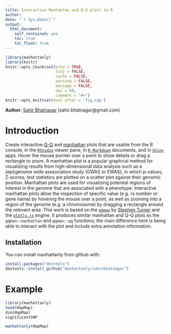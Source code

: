 ```yaml
---
title: Interactive Manhattan and Q-Q plots in R
author: 
date: "`r Sys.Date()`"
output:
  html_document:
    self_contained: yes
    toc: true
    toc_float: true
---
```

<!--
%\VignetteEngine{knitr::rmarkdown}
%\VignetteIndexEntry{Introduction to heatmaply}
-->

```r
library(manhattanly)
library(knitr)
knitr::opts_chunk$set(echo = TRUE, 
                      tidy = FALSE, 
                      cache = FALSE, 
                      warning = FALSE,
                      message = FALSE,
                      dpi = 60,
                      comment = "#>")
knitr::opts_knit$set(eval.after = 'fig.cap')
```

**Author**: [Sahir Bhatnagar](http://sahirbhatnagar.com/) (sahir.bhatnagar@gmail.com)


# Introduction

Create interactive [Q-Q](https://en.wikipedia.org/wiki/Q%E2%80%93Q_plot) and [manhattan](https://en.wikipedia.org/wiki/Manhattan_plot) plots that are usable from the R console,
in the [`RStudio`](https://www.rstudio.com/) viewer pane, in [`R Markdown`](http://rmarkdown.rstudio.com/) documents, and in [`Shiny`](http://shiny.rstudio.com/) apps.
Hover the mouse pointer over a point to show details or drag a rectangle to
zoom. A manhattan plot is a popular graphical method for visualizing results
from high-dimensional data analysis such as a (epi)genome wide asssociation study
(GWAS or EWAS), in which p-values, Z-scores, test statistics are plotted on a scatter
plot against their genomic position. Manhattan plots are used for visualizing
potential regions of interest in the genome that are associated with a phenotype.
Interactive manhattan plots allow the inspection of specific value (e.g. rs number or
gene name) by hovering the mouse over a point, as well as zooming into a region of the
genome (e.g. a chromosome) by dragging a rectangle around the relevant area.
This work is based on the [`qqman`](https://github.com/stephenturner/qqman) by [Stephen Turner](http://stephenturner.us/) and the [`plotly.js`](https://plot.ly/)
engine. It produces similar manhattan and Q-Q plots as the `qqman::manhattan` and `qqman::qq` functions; the main difference here is being able to interact with the plot and
include extra annotation information.



## Installation

You can install manhattanly from github with:

```R
install.packages("devtools")
devtools::install_github("manhattanly/sahirbhatnagar")
```


# Example

```r
library(manhattanly)
head(HapMap)
dim(HapMap)
significantSNP
```


```r
manhattanly(HapMap)
```



